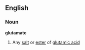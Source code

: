 ==English==
===Noun===
'''glutamate'''
#{{chemistry}} Any [[salt]] or [[ester]] of [[glutamic acid]]